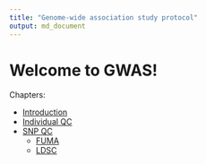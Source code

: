 ```yaml
---
title: "Genome-wide association study protocol"
output: md_document
---
```


# Welcome to GWAS!

Chapters:

- [Introduction](chapters/Introduction)
- [Individual QC](chapters/Individual-QC)
- [SNP QC](chapters/SNP-QC)
  - [FUMA](chapters/Post-GWAS/FUMA)
  - [LDSC](chapters/Post-GWAS/LDSC)
